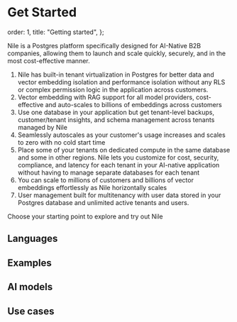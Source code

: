 # Get Started

  order: 1,
  title: "Getting started",
};

Nile is a Postgres platform specifically designed for AI-Native B2B companies, allowing them to launch and scale quickly, securely, and in the most cost-effective manner. 

1. Nile has built-in tenant virtualization in Postgres for better data and vector embedding isolation and performance isolation without any RLS or complex permission logic in the application across customers.
2. Vector embedding with RAG support for all model providers, cost-effective and auto-scales to billions of embeddings across customers
3. Use one database in your application but get tenant-level backups, customer/tenant insights, and schema management across tenants managed by Nile
4. Seamlessly autoscales as your customer's usage increases and scales to zero with no cold start time
5. Place some of your tenants on dedicated compute in the same database and some in other regions. Nile lets you customize for cost, security, compliance, and latency for each tenant in your AI-native application without having to manage separate databases for each tenant
6. You can scale to millions of customers and billions of vector embeddings effortlessly as Nile horizontally scales
7. User management built for multitenancy with user data stored in your Postgres database and unlimited active tenants and users.


Choose your starting point to explore and try out Nile

## Languages

<Cards>
  <Card file="./languages/sql.mdx" root="getting-started" icon="sql.svg" />
  <Card
    file="./languages/nextjs.mdx"
    root="getting-started"
    icon="nextjs.svg"
  />
  <Card file="./languages/node.mdx" root="getting-started" icon="node.svg" />
  <Card
    file="./languages/drizzle.mdx"
    root="getting-started"
    icon="drizzle.svg"
  />
  <Card
    file="./languages/prisma.mdx"
    root="getting-started"
    icon="prisma.svg"
  />
  <Card
    file="./languages/python.mdx"
    root="getting-started"
    icon="python.svg"
  />
</Cards>

## Examples

<Cards>
  <Card
    file="./examples/chat_with_pdf.mdx"
    root="getting-started"
    icon="chat.svg"
  />
  <Card
    file="./examples/code_assistant.mdx"
    root="getting-started"
    icon="vector.png"
  />
  <Card
    file="./examples/task_genius.mdx"
    root="getting-started"
    icon="taskgenius2.png"
  />
</Cards>

## AI models

<Cards>
  <Card
    file="./embedding_models/cohere.mdx"
    root="ai-embeddings"
    icon="cohere.svg"
  />
</Cards>
<Cards>
  <Card
    file="./embedding_models/open_ai.mdx"
    root="ai-embeddings"
    icon="open_ai.svg"
  />
</Cards>
<Cards>
  <Card
    file="./embedding_models/fireworks.mdx"
    root="ai-embeddings"
    icon="fireworks.svg"
  />
</Cards>
<Cards>
  <Card
    file="./embedding_models/google.mdx"
    root="ai-embeddings"
    icon="google_ai.svg"
  />
</Cards>
<Cards>
  <Card
    file="./embedding_models/deepinfra.mdx"
    root="ai-embeddings"
    icon="deepinfra.svg"
  />
</Cards>
<Cards>
  <Card
    file="./embedding_models/voyage.mdx"
    root="ai-embeddings"
    icon="voyage.svg"
  />
</Cards>

## Use cases

<Cards>
  <Card
    file="./usecases/lead-management.mdx"
    root="getting-started"
    icon="lead.svg"
  />
  <Card
    file="./usecases/issue-tracking.mdx"
    root="getting-started"
    icon="issue.svg"
  />
  <Card file="./usecases/slack.mdx" root="getting-started" icon="slack.webp" />
  <Card
    file="./usecases/expensify.mdx"
    root="getting-started"
    icon="expensify.svg"
  />
  <Card
    file="./usecases/tripactions.mdx"
    root="getting-started"
    icon="tripactions.png"
  />
  <Card
    file="./usecases/schoology.mdx"
    root="getting-started"
    icon="schoology.png"
  />
</Cards>
